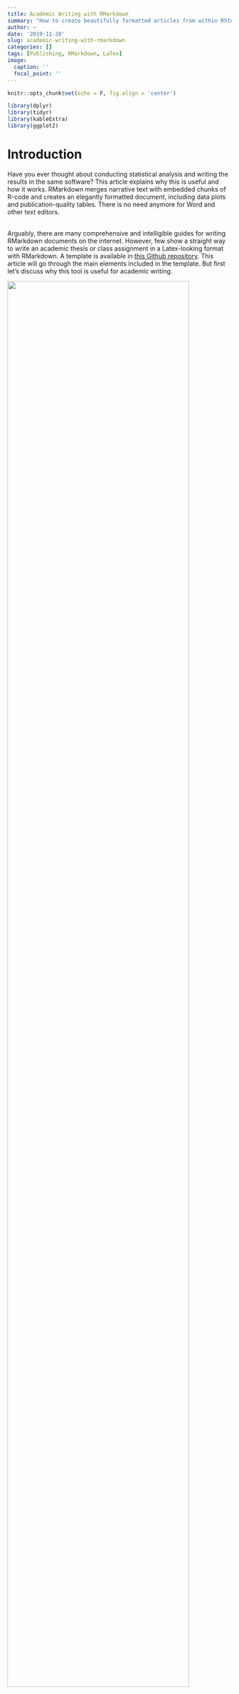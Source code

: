 ```yaml
---
title: Academic Writing with RMarkdown
summary: "How to create beautifully formatted articles from within RStudio"
author: ~
date: '2019-11-20'
slug: academic-writing-with-rmarkdown
categories: []
tags: [Publishing, RMarkdown, LaTex]
image:
  caption: ''
  focal_point: ''
---
```



```r
knitr::opts_chunk$set(echo = F, fig.align = 'center')

library(dplyr)
library(tidyr)
library(kableExtra)
library(ggplot2)

```

# Introduction

Have you ever thought about conducting statistical analysis and writing the results in the same software? This article explains why this is useful and how it works.
RMarkdown merges narrative text with embedded chunks of R-code and creates an elegantly formatted document, including data plots and publication-quality tables. There is no need anymore for Word and other text editors.
<div class = "row">
<div class = "col-md-6">
<br>
Arguably, there are many comprehensive and intelligible guides for writing RMarkdown documents on the internet. However, few show a straight way to write an academic thesis or class assignment in a Latex-looking format with RMarkdown. A template is available in [this Github repository](https://github.com/Framus94/Academic-writing-with-RMarkdown). This article will go through the main elements included in the template. But first let's discuss why this tool is useful for academic writing.
</div>
<div class = "col-md-6">
![](/post/2019-11-20-academic-writing-with-rmarkdown_files/example-result.PNG){width=90%}
</div>
</div>

For illustration purposes, we will be using the probably most used R demo data set: mtcars. It comprises information about design and performance of 32 automobiles, extracted from the 1974 Motor Trend US magazine.

# Motivation



For their first statistical analysis, people usually rely on R, Stata, or SPSS to compute their results. Subsequently, tables and graphics are copied into Word or another text editor. To proceed in this way is perfectly fine for the beginning. However, in case the data or the model is modified, tables, graphs, and values reported in the text have to be manually updated each time.

![Annoyance vs. complexity](/post/2019-11-20-academic-writing-with-rmarkdown_files/xkcd_markdown_word.png){width=80%}

More complex projects usually involve many modifications before the analysis is completed. Each statistical result presented in the report then has to be carefully checked for being up-to-date. This makes working with the copy & paste approach not only tedious but also prone to errors.

LaTex users might already have an integrated workflow. Maybe a subtle add-on will convince you anyway: Code results can be inserted directly into the text of a .Rmd file by enclosing the code with `` `r ` ``. For example, the statements in table \@ref(tab:statements) remain valid even if the underlying data set changes. 
Similarly, regression coefficients can be extracted from a model object. Their values will be automatically updated when, for example, new variables are added to the model. For illustration, we will run a simple linear regression of miles per gallon on a car's horsepower.

Nevertheless, writing with RMarkdown at the beginning is more complicated than writing with Word, for example. The more complex the project (and the more practice you have with RMarkdown), the more the initial effort pays off. 

# Example

As in most quantitative analysis, let's start with computing summary statistics on the variables of interest. We can embed plots and tables using a code environment beginning with ` ```{r} `  and closing with ` ``` `. When compiling, RMarkdown will evaluate these environments and display the result in the final document.

```r
summ_stats <- mtcars %>% 
  select(hp, mpg) %>% 
  gather(variable, value) %>% 
  group_by(variable) %>% 
  summarise(min = min(value),
            q1 =  quantile(value, 0.25), 
            mean = mean(value),
            median = median(value),
            q3 = quantile(value, 0.75),
            max = max(value)) %>% 
  mutate_if(is.numeric, ~ round(., 1)) 

summ_stats_tab <- summ_stats %>% 
  knitr::kable(caption = "Summary statistics") %>%
  kableExtra::kable_styling(bootstrap_options = c("hover", "responsive"))
```

```r
summ_stats_tab
```


Note that we used the `kable()` function by the knitr package. Additionally, kableExtra provides some useful functions to customize the appearance of the table. 

You can also embed plots, for example:

```r
plot_slm <- mtcars %>% 
  ggplot(aes(hp, mpg)) + 
  geom_point() +
  geom_smooth(method = "lm", se = F) + 
  theme_minimal() +
  labs(x = "Horsepower", y = "Miles per gallon")
```


```r
plot_slm
```


As promised above, we can also embed inline code. 

```r
# simple linear regression
slm <- lm(mpg ~ hp, data = mtcars)

# extract rounded coefficient for horsepower
slm_coef <- round( coef(slm)["hp"], 3)
```


```r
write1 <- 'The number of observations in the data set is '
write2 <- 'For each additional horsepower the expected fuel consumption decreases by approximately' 
```


|                       Write                        |            Result                                 |
|----------------------------------------------------|---------------------------------------------------|
| `r write1` `` `r "\u0060r nrow(mtcars)\u0060"` ``. | `r write1` `r nrow(mtcars)`.                      |
| `r write2` `` `r "\u0060r -1*slm_coef \u0060"` ``. | `r write2` `r -1*slm_coef`.                       |
Table: (\#tab:statements) Example statements and their output in a .Rmd file



# How it works



<div class="row">
<div class = "col-md-6">
<br>
*RMarkdown* integrates multiple applications into one easy-to-use framework. The two key components are the *R* programming language and *Markdown*, a lightweight markup language for text creation.  

*RMarkdown*, in turn, is based on the *knitr* package to call the R interpreter and generate model results, report tables, and diagrams. 

The *pandoc* application is called next and serves as a document conversion tool that renders text in various output formats. *pandoc* can also render *LaTex* commands for modern typesetting, equation processing, and document control.

</div>
<div class = "col-md-6">


![Image and explanation borrowed from: [applied-r.com](http://applied-r.com/project-reporting-template/)](/post/2019-11-20-academic-writing-with-rmarkdown_files/rmarkdown_workflow.png){width=97.5%}

</div>
</div>
By using this tool we can generate different output formats from a .Rmd file: PDF, Word, HTML, RTF, and even beamer presentations. 


# Getting started

## Get LaTex


To create PDF documents we need some version of LaTex. If it is not installed on your computer, you can install a lightweight version of LaTex by using the R package [tinytex](https://yihui.name/tinytex/).
Simply run the following code in the RStudio console.
```
install.packages('tinytex')
tinytex::install_tinytex()
```


## Create an RProject

From the File menu, select New Project and specify a directory in which all files will be saved.

1. Click the "File" menu button, then "New Project".
2. Click "New Directory".
3. Click "New Project".
4. Type in the name of the directory to store your project, e.g. "my_project".
5. If available, select the checkbox for "Create a git repository."
6. Click the "Create Project" button.
 
## Create RMarkdown documents

From the File menu, select New File and then R Markdown from the drop down menus. A New R Markdown window will open. You may add metadata like the document's title or the author. However, we can also change this later in the document.

<div class="row">
<div class="col-md-6">

![](/post/2019-11-20-academic-writing-with-rmarkdown_files/create-rmarkdown-file.PNG){width=95%}

</div>

<div class="col-md-6">

![](/post/2019-11-20-academic-writing-with-rmarkdown_files/select-document-type.PNG){width=95%}

</div>
</div>

## Specify document options

We need to adjust the *pandoc* header for RMarkdown to specify what and how to compile the output. In other words, we use the metadata in the *pandoc* header to specify the format of the document and the files to consider while compiling.

```
---
linestretch: 1.5                 # get some spacing between the lines you write
bibliography: bib.bib            # this is your bibliography file exported with Zotero, Medeley, ...
link-citations: yes              # make your links clickable
output: 
  bookdown::pdf_document2:       # bookdown::pdf_document2 provides more features than pdf_document
    number_sections: true        # chapters will be assigned numbers automatically
    includes:
      in_header: tex_styles.sty  # here goes the metadata (your name, university, ..., and LaTex packages)
      before_body:               # include pages before the main part of the document in the following order 
        - front_matter.Rmd       
        - abstract.Rmd
        - acknowledgements.Rmd
        - table_of_contents.Rmd
        - list_of_figures.Rmd
        - list_of_tables.Rmd
      after_body:                # ... and after the main part
        - declaration.Rmd
geometry: "left=3cm, right=3cm, top=2cm, bottom=2.5cm"  # adjust margins of your document
---
```

The *pandoc* header also includes a functionality that allows us to keep the writing process tidy and avoid unnecessary redundancies: It allows you to include further documents before (e.g. cover page) or after (e.g. declaration of authorship) the main document. Ideally, you won't have to adjust these documents every time you write another document, but only the metadata specified in a .sty file. Let's take a closer look at this file. A template for a .sty file can also be found in [this Github](https://github.com/Framus94/Academic-writing-with-RMarkdown) repository.

```
% add additional latex packages
\usepackage{setspace}
\usepackage{float}

% commands for document metadata
\newcommand{\University}{Zeppelin University}
\newcommand{\StudyProgramme}{Sociology, Politics \& Economics}
\newcommand{\Class}{Quantitative Methods}
\newcommand{\AssignmentName}{Term Paper}
\newcommand{\Title}{An Informative Title}

```
By specifying `\newcommand{\Title}` RMarkdown will insert "An informative title" at all places in the document where you write `\Title` (e.g. front matter, declaration of authorship, ...). In this way, we no longer have to search the entire document for outdated text modules if they have been changed

## Write and compile your document

RMarkdown provides a variety of options to format the written text. [Here](https://bookdown.org/yihui/bookdown/markdown-syntax.html) you can find a comprehensive guide. Tables and graphs can be inserted as shown above. Finally, the document can be compiled using the key combination `shift + ctrl + k`.


